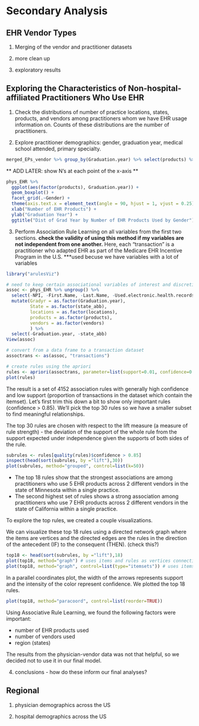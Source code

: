 # Secondary Analysis {#secondary}


## EHR Vendor Types

1. Merging of the vendor and practitioner datasets

2. more clean up

3. exploratory results



## Exploring the Characteristics of Non-hospital-affiliated Practitioners Who Use EHR

1. Check the distributions of number of practice locations, states, products, and vendors among practitioners whom we have EHR usage information on. Counts of these distributions are the number of practitioners.


2. Explore practitioner demographics: gender, graduation year, medical school attended, primary specialty.



```r
merged_EPs_vendor %>% group_by(Graduation.year) %>% select(products) %>% table()
```

** ADD LATER: show N's at each point of the x-axis **

```r
phys_EHR %>%
  ggplot(aes(factor(products), Graduation.year)) +
  geom_boxplot() + 
  facet_grid(.~Gender) +
  theme(axis.text.x = element_text(angle = 90, hjust = 1, vjust = 0.25)) +
  xlab("Number of EHR Products") +
  ylab("Graduation Year") +
  ggtitle("Dist of Grad Year by Number of EHR Products Used by Gender")
```


3. Perform Association Rule Learning on all variables from the first two sections. **check the validity of using this method if my variables are not independent from one another.**
Here, each "transaction" is a practitioner who adapted EHR as part of the Medicare EHR Incentive Program in the U.S.
***used becuse we have variables with a lot of variables


```r
library("arulesViz")

# need to keep certain associational variables of interest and discretize them
assoc <- phys_EHR %>% ungroup() %>% 
  select(-NPI, -First.Name, -Last.Name, -Used.electronic.health.records, -EHRuse) %>% 
  mutate(Gradyr = as.factor(Graduation.year),
         State = as.factor(state_abb),
         locations = as.factor(locations),
         products = as.factor(products),
         vendors = as.factor(vendors)
         ) %>% 
  select(-Graduation.year, -state_abb)
View(assoc)

# convert from a data frame to a transaction dataset
assoctrans <- as(assoc, "transactions")

# create rules using the apriori
rules <- apriori(assoctrans, parameter=list(support=0.01, confidence=0.5))
plot(rules)
```

The result is a set of 4152 association rules with generally high confidence and low support (proportion of transactions in the dataset which contain the itemset). Let's first trim this down a bit to show only important rules (confidence > 0.85). We'll pick the top 30 rules so we have a smaller subset to find meaningful relationships.

The top 30 rules are chosen with respect to the lift measure (a measure of rule strength) - the deviation of the support of the whole rule from the support expected under independence given the supports of both sides of the rule.

```r
subrules <- rules[quality(rules)$confidence > 0.85]
inspect(head(sort(subrules, by ="lift"),30))
plot(subrules, method="grouped", control=list(k=50))
```


* The top 18 rules show that the strongest associations are among practitioners who use 5 EHR products across 2 different vendors in the state of Minnesota within a single practice. 
* The second highest set of rules shows a strong association among practitioners who use 7 EHR products across 2 different vendors in the state of California within a single practice.

To explore the top rules, we created a couple visualizations.

We can visualize these top 18 rules using a directed network graph where the items are vertices and the directed edges are the rules in the direction of the antecedent (IF) to the consequent (THEN). (check this?)

```r
top18 <- head(sort(subrules, by ="lift"),18)
plot(top18, method="graph") # uses items and rules as vertices connecting them with directed edges 
plot(top18, method="graph", control=list(type="itemsets")) # uses itemsets as vertices and rules are represented by directed edges
```

In a parallel coordinates plot, the width of the arrows represents support and the intensity of the color represent confidence. We plotted the top 18 rules.

```r
plot(top18, method="paracoord", control=list(reorder=TRUE))
```


Using Associative Rule Learning, we found the following factors were important:

* number of EHR products used
* number of vendors used
* region (states)

The results from the physician-vendor data was not that helpful, so we decided not to use it in our final model.




4. conclusions - how do these inform our final analyses?



## Regional

1. physician demographics across the US

2. hospital demographics across the US

